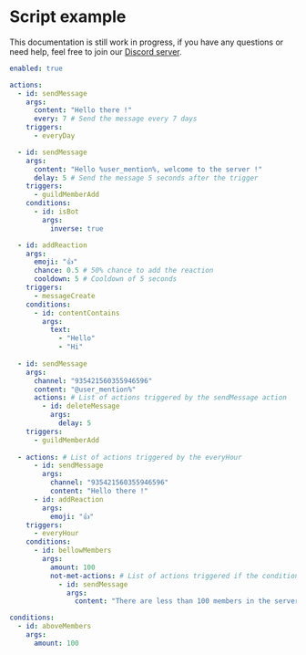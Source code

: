 # Script example
This documentation is still work in progress, if you have any questions or need help, feel free to join our [Discord server](https://discord.gg/itsmybot).

```yaml
enabled: true

actions:
  - id: sendMessage
    args:
      content: "Hello there !"
      every: 7 # Send the message every 7 days
    triggers:
      - everyDay

  - id: sendMessage
    args:
      content: "Hello %user_mention%, welcome to the server !"
      delay: 5 # Send the message 5 seconds after the trigger
    triggers:
      - guildMemberAdd
    conditions:
      - id: isBot
        args:
          inverse: true

  - id: addReaction
    args:
      emoji: "👍"
      chance: 0.5 # 50% chance to add the reaction
      cooldown: 5 # Cooldown of 5 seconds
    triggers:
      - messageCreate
    conditions:
      - id: contentContains
        args:
          text:
            - "Hello"
            - "Hi"
  
  - id: sendMessage
    args:
      channel: "935421560355946596"
      content: "@user_mention%"
      actions: # List of actions triggered by the sendMessage action
        - id: deleteMessage
          args:
            delay: 5
    triggers:
      - guildMemberAdd
  
  - actions: # List of actions triggered by the everyHour
      - id: sendMessage
        args:
          channel: "935421560355946596"
          content: "Hello there !"
      - id: addReaction
        args:
          emoji: "👍"
    triggers:
      - everyHour
    conditions: 
      - id: bellowMembers
        args:
          amount: 100
          not-met-actions: # List of actions triggered if the condition is not met
            - id: sendMessage
              args:
                content: "There are less than 100 members in the server !"

conditions: 
  - id: aboveMembers
    args:
      amount: 100
```